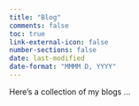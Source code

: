 ```yaml
---
title: "Blog"
comments: false
toc: true
link-external-icon: false
number-sections: false
date: last-modified
date-format: "MMMM D, YYYY"
---
```


Here's a collection of my blogs ...